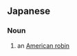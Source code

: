 ==Japanese==
{{wikipedia|lang=ja|コマツグミ}}
{{ja-kanjitab|こま|つぐみ|yomi=k}}

===Noun===
{{ja-noun|こまつぐみ|コマツグミ}}

# an [[American robin]]

{{C|ja|Thrushes|sort=こまつぐみ}}